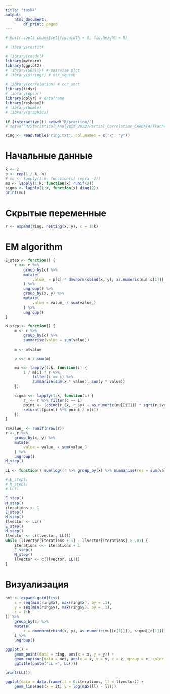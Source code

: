```yaml
---
title: "task4"
output:
    html_document:
        df_print: paged
---
```




```r
# knitr::opts_chunk$set(fig.width = 8, fig.height = 8)

# library(testit)

# library(readxl)
library(mvtnorm)
library(ggplot2)
# library(GGally) # pairwise plot
# library(stringr) # str_squish

# library(correlation) # cor_sort
library(tidyr)
# library(ppcor)
library(dplyr) # dataframe
library(reshape2)
# library(bbmle)
# library(graphics)

if (interactive()) setwd("R/practice/")
# setwd("R/Statistical_Analysis_2022/Partial_Correlation_CARDATA/Tkachenko")
```


```r
ring <- read.table("ring.txt", col.names = c("x", "y"))
```


# Начальные данные
```r
k <- 2
p <- rep(1 / k, k)
# mu <- lapply(1:k, function(x) rep(x, 2))
mu <- lapply(1:k, function(x) runif(2))
sigma <- lapply(1:k, function(x) diag(2))
print(mu)
```

# Скрытые переменные
```r
r <- expand(ring, nesting(x, y), c = 1:k)
```



# EM algorithm

```r
E_step <- function() {
    r <<- r %>%
        group_by(c) %>%
        mutate(
            value_ = p[c] * dmvnorm(cbind(x, y), as.numeric(mu[[c[1]]]), sigma[[c[1]]])
        ) %>%
        ungroup() %>%
        group_by(x, y) %>%
        mutate(
            value = value_ / sum(value_)
        ) %>%
        ungroup()
}

M_step <- function() {
    m <- r %>%
        group_by(c) %>%
        summarise(value = sum(value))

    m <- m$value

    p <<- m / sum(m)

    mu <<- lapply(1:k, function(i) {
        1 / m[i] * r %>%
            filter(c == i) %>%
            summarise(sum(x * value), sum(y * value))
    })

    sigma <<- lapply(1:k, function(i) {
        r_ <- r %>% filter(c == i)
        point <- (cbind(r_$x, r_$y) - as.numeric(mu[[i]])) * sqrt(r_$value)
        return(t(point) %*% point / m[i])
    })
}
```


```r
r$value_ <- runif(nrow(r))
r <- r %>%
    group_by(x, y) %>%
    mutate(
        value = value_ / sum(value_)
    ) %>%
    ungroup()
M_step()
```


```r
LL <- function() sum(log((r %>% group_by(x) %>% summarise(res = sum(value_)))$res))
```


```r
# E_step()
# M_step()
# LL()
```

```r
E_step()
M_step()
iterations <- 1
E_step()
M_step()
llvector <- LL()
E_step()
M_step()
llvector <- c(llvector, LL())
while (llvector[iterations + 1] - llvector[iterations] > .01) {
    iterations <<- iterations + 1
    E_step()
    M_step()
    llvector <- c(llvector, LL())
}
```

# Визуализация

```r
net <- expand.grid(list(
    x = seq(min(ring$x), max(ring$x), by = .1),
    y = seq(min(ring$y), max(ring$y), by = .1),
    c = 1:k
)) %>%
    group_by(c) %>%
    mutate(
        z = dmvnorm(cbind(x, y), as.numeric(mu[[c[1]]]), sigma[[c[1]]])
    ) %>%
    ungroup()

ggplot() +
    geom_point(data = ring, aes(x = x, y = y)) +
    geom_contour(data = net, aes(x = x, y = y, z = z, group = c, color = as.factor(c))) +
    ggtitle(paste("LL =", LL()))

print(LL())
```


```r
ggplot(data = data.frame(it = 0:iterations, ll = llvector)) +
    geom_line(aes(x = it, y = log(max(ll) - ll)))
```